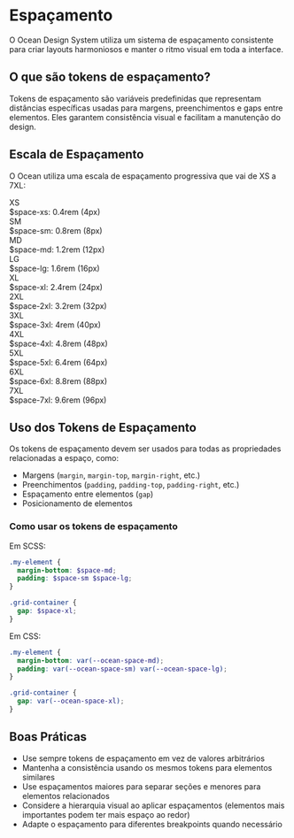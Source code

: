 
<Meta title="Foundations/Spacing" />

# Espaçamento

O Ocean Design System utiliza um sistema de espaçamento consistente para criar layouts harmoniosos e manter o ritmo visual em toda a interface.

## O que são tokens de espaçamento?

Tokens de espaçamento são variáveis predefinidas que representam distâncias específicas usadas para margens, preenchimentos e gaps entre elementos. Eles garantem consistência visual e facilitam a manutenção do design.

## Escala de Espaçamento

O Ocean utiliza uma escala de espaçamento progressiva que vai de XS a 7XL:

<div style={{ display: 'flex', flexDirection: 'column', gap: '1rem', marginBottom: '2rem' }}>
  <div style={{ display: 'flex', alignItems: 'center', gap: '1rem' }}>
    <div style={{ width: '80px', textAlign: 'right', fontWeight: 'bold' }}>XS</div>
    <div style={{ 
      width: '0.4rem', 
      height: '24px', 
      backgroundColor: '#0046c0',
      borderRadius: '2px'
    }}></div>
    <div style={{ color: '#666' }}>$space-xs: 0.4rem (4px)</div>
  </div>
  
  <div style={{ display: 'flex', alignItems: 'center', gap: '1rem' }}>
    <div style={{ width: '80px', textAlign: 'right', fontWeight: 'bold' }}>SM</div>
    <div style={{ 
      width: '0.8rem', 
      height: '24px', 
      backgroundColor: '#0046c0',
      borderRadius: '2px'
    }}></div>
    <div style={{ color: '#666' }}>$space-sm: 0.8rem (8px)</div>
  </div>
  
  <div style={{ display: 'flex', alignItems: 'center', gap: '1rem' }}>
    <div style={{ width: '80px', textAlign: 'right', fontWeight: 'bold' }}>MD</div>
    <div style={{ 
      width: '1.2rem', 
      height: '24px', 
      backgroundColor: '#0046c0',
      borderRadius: '2px'
    }}></div>
    <div style={{ color: '#666' }}>$space-md: 1.2rem (12px)</div>
  </div>
  
  <div style={{ display: 'flex', alignItems: 'center', gap: '1rem' }}>
    <div style={{ width: '80px', textAlign: 'right', fontWeight: 'bold' }}>LG</div>
    <div style={{ 
      width: '1.6rem', 
      height: '24px', 
      backgroundColor: '#0046c0',
      borderRadius: '2px'
    }}></div>
    <div style={{ color: '#666' }}>$space-lg: 1.6rem (16px)</div>
  </div>
  
  <div style={{ display: 'flex', alignItems: 'center', gap: '1rem' }}>
    <div style={{ width: '80px', textAlign: 'right', fontWeight: 'bold' }}>XL</div>
    <div style={{ 
      width: '2.4rem', 
      height: '24px', 
      backgroundColor: '#0046c0',
      borderRadius: '2px'
    }}></div>
    <div style={{ color: '#666' }}>$space-xl: 2.4rem (24px)</div>
  </div>
  
  <div style={{ display: 'flex', alignItems: 'center', gap: '1rem' }}>
    <div style={{ width: '80px', textAlign: 'right', fontWeight: 'bold' }}>2XL</div>
    <div style={{ 
      width: '3.2rem', 
      height: '24px', 
      backgroundColor: '#0046c0',
      borderRadius: '2px'
    }}></div>
    <div style={{ color: '#666' }}>$space-2xl: 3.2rem (32px)</div>
  </div>
  
  <div style={{ display: 'flex', alignItems: 'center', gap: '1rem' }}>
    <div style={{ width: '80px', textAlign: 'right', fontWeight: 'bold' }}>3XL</div>
    <div style={{ 
      width: '4rem', 
      height: '24px', 
      backgroundColor: '#0046c0',
      borderRadius: '2px'
    }}></div>
    <div style={{ color: '#666' }}>$space-3xl: 4rem (40px)</div>
  </div>
  
  <div style={{ display: 'flex', alignItems: 'center', gap: '1rem' }}>
    <div style={{ width: '80px', textAlign: 'right', fontWeight: 'bold' }}>4XL</div>
    <div style={{ 
      width: '4.8rem', 
      height: '24px', 
      backgroundColor: '#0046c0',
      borderRadius: '2px'
    }}></div>
    <div style={{ color: '#666' }}>$space-4xl: 4.8rem (48px)</div>
  </div>
  
  <div style={{ display: 'flex', alignItems: 'center', gap: '1rem' }}>
    <div style={{ width: '80px', textAlign: 'right', fontWeight: 'bold' }}>5XL</div>
    <div style={{ 
      width: '6.4rem', 
      height: '24px', 
      backgroundColor: '#0046c0',
      borderRadius: '2px'
    }}></div>
    <div style={{ color: '#666' }}>$space-5xl: 6.4rem (64px)</div>
  </div>
  
  <div style={{ display: 'flex', alignItems: 'center', gap: '1rem' }}>
    <div style={{ width: '80px', textAlign: 'right', fontWeight: 'bold' }}>6XL</div>
    <div style={{ 
      width: '8.8rem', 
      height: '24px', 
      backgroundColor: '#0046c0',
      borderRadius: '2px'
    }}></div>
    <div style={{ color: '#666' }}>$space-6xl: 8.8rem (88px)</div>
  </div>
  
  <div style={{ display: 'flex', alignItems: 'center', gap: '1rem' }}>
    <div style={{ width: '80px', textAlign: 'right', fontWeight: 'bold' }}>7XL</div>
    <div style={{ 
      width: '9.6rem', 
      height: '24px', 
      backgroundColor: '#0046c0',
      borderRadius: '2px'
    }}></div>
    <div style={{ color: '#666' }}>$space-7xl: 9.6rem (96px)</div>
  </div>
</div>

## Uso dos Tokens de Espaçamento

Os tokens de espaçamento devem ser usados para todas as propriedades relacionadas a espaço, como:

- Margens (`margin`, `margin-top`, `margin-right`, etc.)
- Preenchimentos (`padding`, `padding-top`, `padding-right`, etc.)
- Espaçamento entre elementos (`gap`)
- Posicionamento de elementos

### Como usar os tokens de espaçamento

Em SCSS:
```scss
.my-element {
  margin-bottom: $space-md;
  padding: $space-sm $space-lg;
}

.grid-container {
  gap: $space-xl;
}
```

Em CSS:
```css
.my-element {
  margin-bottom: var(--ocean-space-md);
  padding: var(--ocean-space-sm) var(--ocean-space-lg);
}

.grid-container {
  gap: var(--ocean-space-xl);
}
```

## Boas Práticas

- Use sempre tokens de espaçamento em vez de valores arbitrários
- Mantenha a consistência usando os mesmos tokens para elementos similares
- Use espaçamentos maiores para separar seções e menores para elementos relacionados
- Considere a hierarquia visual ao aplicar espaçamentos (elementos mais importantes podem ter mais espaço ao redor)
- Adapte o espaçamento para diferentes breakpoints quando necessário
